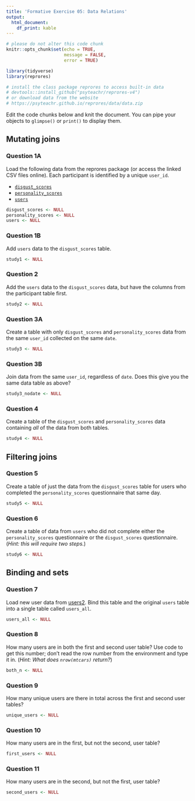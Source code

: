 ```yaml
---
title: 'Formative Exercise 05: Data Relations'
output: 
  html_document:
    df_print: kable
---
```


```r
# please do not alter this code chunk
knitr::opts_chunk$set(echo = TRUE,
                      message = FALSE, 
                      error = TRUE)

library(tidyverse)
library(reprores)

# install the class package reprores to access built-in data
# devtools::install_github("psyteachr/reprores-v4")
# or download data from the website
# https://psyteachr.github.io/reprores/data/data.zip
```

Edit the code chunks below and knit the document. You can pipe your objects to `glimpse()` or `print()` to display them.

## Mutating joins

### Question 1A

Load the following data from the reprores package (or access the linked CSV files online). Each participant is identified by a unique `user_id`.

* [`disgust_scores`](https://psyteachr.github.io/reprores/data/disgust_scores.csv)
* [`personality_scores`](https://psyteachr.github.io/reprores/data/personality_scores.csv)
* [`users`](https://psyteachr.github.io/reprores/data/users.csv)


```r
disgust_scores <- NULL
personality_scores <- NULL
users <- NULL
```

### Question 1B

Add `users` data to the `disgust_scores` table.

```r
study1 <- NULL
```

### Question 2

Add the `users` data to the `disgust_scores` data, but have the columns from the participant table first.

```r
study2 <- NULL
```

### Question 3A

Create a table with only `disgust_scores` and `personality_scores` data from the same `user_id` collected on the same `date`.

```r
study3 <- NULL
```


### Question 3B

Join data from the same `user_id`, regardless of `date`. Does this give you the same data table as above?
    
```r
study3_nodate <- NULL
```


### Question 4

Create a table of the `disgust_scores` and `personality_scores` data containing _all_ of the data from both tables.

    
```r
study4 <- NULL
```

## Filtering joins

### Question 5

Create a table of just the data from the `disgust_scores` table for users who completed the `personality_scores` questionnaire that same day.
    
```r
study5 <- NULL
```

    
### Question 6

Create a table of data from `users` who did not complete either the `personality_scores` questionnaire or the `disgust_scores` questionnaire. (_Hint: this will require two steps._)

    
```r
study6 <- NULL 
```

## Binding and sets

### Question 7

Load new user data from [users2](https://psyteachr.github.io/reprores/data/users2.csv). Bind this table and the original `users` table into a single table called `users_all`.

```r
users_all <- NULL
```


### Question 8

How many users are in both the first and second user table? Use code to get this number; don't read the row number from the environment and type it in. (_Hint: What does `nrow(mtcars)` return?_)
    
```r
both_n <- NULL
```

### Question 9

How many unique users are there in total across the first and second user tables?

```r
unique_users <- NULL
```

### Question 10

How many users are in the first, but not the second, user table?

```r
first_users <- NULL
```

### Question 11

How many users are in the second, but not the first, user table?

```r
second_users <- NULL
```

